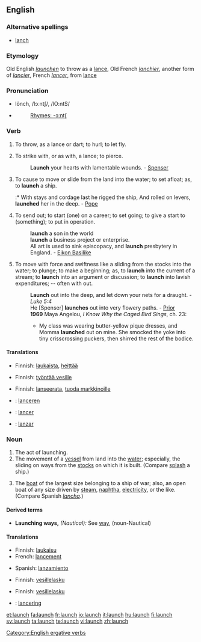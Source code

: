 ==English==

===Alternative spellings===
* [[lanch]]

===Etymology===
Old English ''[[launchen]]'' to throw as a [[lance]], Old French ''[[lanchier]]'', another form of ''[[lancier]]'', French ''[[lancer]]'', from [[lance]]

===Pronunciation===
* lônch, /lɔːntʃ/, /lO:ntS/
* {{audio|en-us-launch.ogg|Audio (US)}}
*: [[Rhymes:English:-ɔːntʃ|Rhymes: -ɔːntʃ]]

===Verb===
{{en-verb|launch|es}}

# {{transitive}} To throw, as a lance or dart; to hurl; to let fly.
# {{transitive}} {{obsolete}} To strike with, or as with, a lance; to pierce.
#: '''Launch''' your hearts with lamentable wounds. - [[Spenser]]
# {{transitive}} To cause to move or slide from the land into the water; to set afloat; as, to '''launch''' a ship.
#:* With stays and cordage last he rigged the ship, And rolled on levers, '''launched''' her in the deep. - [[Pope]]
# {{transitive}} To send out; to start (one) on a career; to set going; to give a start to (something); to put in operation.
#: '''launch''' a son in the world
#: '''launch''' a business project or enterprise.
#: All art is used to sink episcopacy, and '''launch''' presbytery in England. - [[Eikon Basilike]]
# {{intransitive}} To move with force and swiftness like a sliding from the stocks into the water; to plunge; to make a beginning; as, to '''launch''' into the current of a stream; to '''launch''' into an argument or discussion; to '''launch''' into lavish expenditures; -- often with out.
#: '''Launch''' out into the deep, and let down your nets for a draught. - ''Luke 5:4''
#: He [Spenser] '''launches''' out into very flowery paths. - [[Prior]]
#: '''1969''' Maya Angelou, ''I Know Why the Caged Bird Sings'', ch. 23:
#:* My class was wearing butter-yellow pique dresses, and Momma '''launched''' out on mine. She smocked the yoke into tiny crisscrossing puckers, then shirred the rest of the bodice.
====Translations====
{{trans-top|To throw, as a lance or dart; to hurl; to let fly}}
* Finnish: [[laukaista]], [[heittää]]
{{trans-mid}}
{{trans-bottom}}

{{trans-top|To strike with, or as with, a lance; to pierce}}
{{trans-mid}}
{{trans-bottom}}

{{trans-top|To cause to move or slide from the land into the water}}
* Finnish: [[työntää vesille]]
{{trans-mid}}
{{trans-bottom}}

{{trans-top|To send out; to start (one) on a career; to set going; to give a start to (something); to put in operation}}
* Finnish: [[lanseerata]], [[tuoda markkinoille]]
{{trans-mid}}
{{trans-bottom}}

{{checktrans-top}}
* {{ttbc|Dutch}}: [[lanceren]]
* {{ttbc|French}}: [[lancer]]
{{checktrans-mid}}
* {{ttbc|Spanish}}: [[lanzar]]
{{checktrans-bottom}}

===Noun===
{{en-noun|es}}

# The act of launching.
# The movement of a [[vessel]] from land into the [[water]]; especially, the sliding on ways from the [[stocks]] on which it is built. (Compare [[splash]] a ship.)
# {{context|nautical}} The [[boat]] of the largest size belonging to a ship of war; also, an open boat of any size driven by [[steam]], [[naphtha]], [[electricity]], or the like. (Compare Spanish ''[[lancha]]''.)

====Derived terms====
* '''Launching ways,''' ''(Nautical):'' See [[way]], (noun-Nautical)

====Translations====
{{trans-top|The act of launching}}
* Finnish: [[laukaisu]]
* French: [[lancement]] {{m}}
{{trans-mid}}
* Spanish: [[lanzamiento]] {{m}}
{{trans-bottom}}

{{trans-top|The movement of a vessel from land into the water}}
* Finnish: [[vesillelasku]]
{{trans-mid}}
{{trans-bottom}}

{{trans-top|The boat of the largest size belonging to a ship of war}}
* Finnish: [[vesillelasku]]
{{trans-mid}}
{{trans-bottom}}

{{checktrans-top}}
* {{ttbc|Dutch}}: [[lancering]] {{f}}
{{checktrans-mid}}
{{checktrans-bottom}}

[[Category:English ergative verbs]]

[[et:launch]]
[[fa:launch]]
[[fr:launch]]
[[io:launch]]
[[it:launch]]
[[hu:launch]]
[[fi:launch]]
[[sv:launch]]
[[ta:launch]]
[[te:launch]]
[[vi:launch]]
[[zh:launch]]